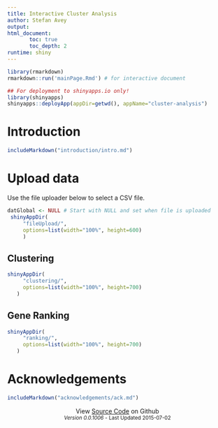 ```yaml
---
title: Interactive Cluster Analysis
author: Stefan Avey
output:
html_document:
       toc: true
       toc_depth: 2
runtime: shiny
---
```


```r

library(rmarkdown)
rmarkdown::run('mainPage.Rmd') # for interactive document

## For deployment to shinyapps.io only!
library(shinyapps)
shinyapps::deployApp(appDir=getwd(), appName="cluster-analysis")

```

# Introduction
```r
includeMarkdown("introduction/intro.md")
```

# Upload data
Use the file uploader below to select a CSV file.

```r
datGlobal <- NULL # Start with NULL and set when file is uploaded
 shinyAppDir(
     "fileUpload/",
     options=list(width="100%", height=600)
	 )
```

## Clustering
```r
shinyAppDir(
     "clustering/",
     options=list(width="100%", height=700)
   )
```

## Gene Ranking
```r
shinyAppDir(
     "ranking/",
     options=list(width="100%", height=700)
   )
```

# Acknowledgements
```r
includeMarkdown("acknowledgements/ack.md")
```

<footer>
<center><medium>View <a href="http://github.com/stefanavey/cluster-analysis" target="_blank" title="Cluster Analysis Source Code">Source Code</a> on Github</medium></center>
<center><small><em>Version 0.0.1006</em> - Last Updated 2015-07-02</small></center>
</footer>


